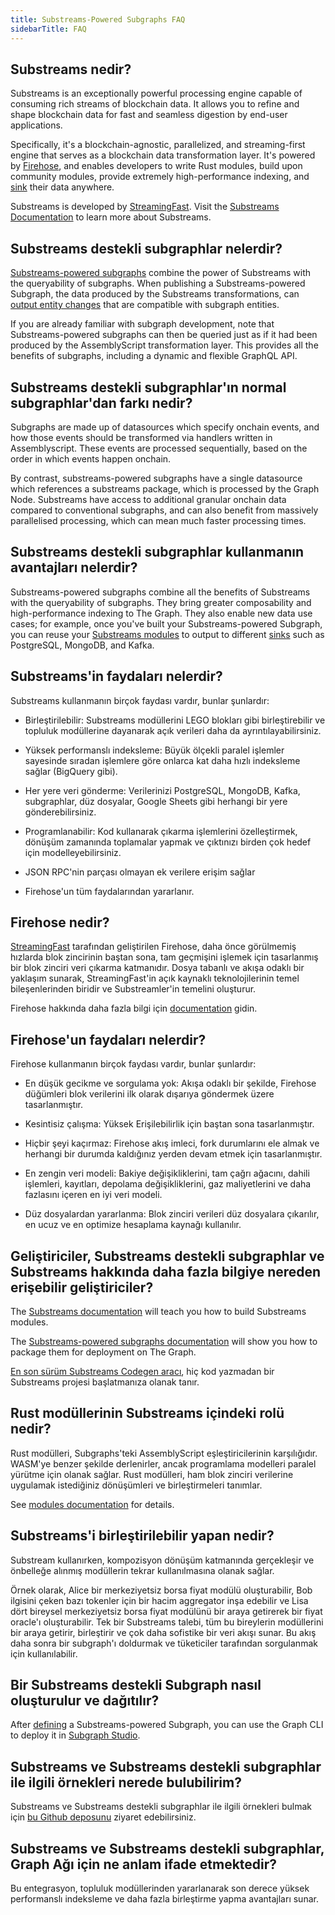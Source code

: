 ```yaml
---
title: Substreams-Powered Subgraphs FAQ
sidebarTitle: FAQ
---
```


## Substreams nedir?

Substreams is an exceptionally powerful processing engine capable of consuming rich streams of blockchain data. It allows you to refine and shape blockchain data for fast and seamless digestion by end-user applications.

Specifically, it's a blockchain-agnostic, parallelized, and streaming-first engine that serves as a blockchain data transformation layer. It's powered by [Firehose](https://firehose.streamingfast.io/), and enables developers to write Rust modules, build upon community modules, provide extremely high-performance indexing, and [sink](/substreams/developing/sinks/) their data anywhere.

Substreams is developed by [StreamingFast](https://www.streamingfast.io/). Visit the [Substreams Documentation](/substreams/introduction/) to learn more about Substreams.

## Substreams destekli subgraphlar nelerdir?

[Substreams-powered subgraphs](/sps/introduction/) combine the power of Substreams with the queryability of subgraphs. When publishing a Substreams-powered Subgraph, the data produced by the Substreams transformations, can [output entity changes](https://github.com/streamingfast/substreams-sink-entity-changes/blob/develop/substreams-entity-change/src/tables.rs) that are compatible with subgraph entities.

If you are already familiar with subgraph development, note that Substreams-powered subgraphs can then be queried just as if it had been produced by the AssemblyScript transformation layer. This provides all the benefits of subgraphs, including a dynamic and flexible GraphQL API.

## Substreams destekli subgraphlar'ın normal subgraphlar'dan farkı nedir?

Subgraphs are made up of datasources which specify onchain events, and how those events should be transformed via handlers written in Assemblyscript. These events are processed sequentially, based on the order in which events happen onchain.

By contrast, substreams-powered subgraphs have a single datasource which references a substreams package, which is processed by the Graph Node. Substreams have access to additional granular onchain data compared to conventional subgraphs, and can also benefit from massively parallelised processing, which can mean much faster processing times.

## Substreams destekli subgraphlar kullanmanın avantajları nelerdir?

Substreams-powered subgraphs combine all the benefits of Substreams with the queryability of subgraphs. They bring greater composability and high-performance indexing to The Graph. They also enable new data use cases; for example, once you've built your Substreams-powered Subgraph, you can reuse your [Substreams modules](https://docs.substreams.dev/reference-material/substreams-components/modules#modules) to output to different [sinks](https://substreams.streamingfast.io/reference-and-specs/manifests#sink) such as PostgreSQL, MongoDB, and Kafka.

## Substreams'in faydaları nelerdir?

Substreams kullanmanın birçok faydası vardır, bunlar şunlardır:

- Birleştirilebilir: Substreams modüllerini LEGO blokları gibi birleştirebilir ve topluluk modüllerine dayanarak açık verileri daha da ayrıntılayabilirsiniz.

- Yüksek performanslı indeksleme: Büyük ölçekli paralel işlemler sayesinde sıradan işlemlere göre onlarca kat daha hızlı indeksleme sağlar (BigQuery gibi).

- Her yere veri gönderme: Verilerinizi PostgreSQL, MongoDB, Kafka, subgraphlar, düz dosyalar, Google Sheets gibi herhangi bir yere gönderebilirsiniz.

- Programlanabilir: Kod kullanarak çıkarma işlemlerini özelleştirmek, dönüşüm zamanında toplamalar yapmak ve çıktınızı birden çok hedef için modelleyebilirsiniz.

- JSON RPC'nin parçası olmayan ek verilere erişim sağlar

- Firehose'un tüm faydalarından yararlanır.

## Firehose nedir?

[StreamingFast](https://www.streamingfast.io/) tarafından geliştirilen Firehose, daha önce görülmemiş hızlarda blok zincirinin baştan sona, tam geçmişini işlemek için tasarlanmış bir blok zinciri veri çıkarma katmanıdır. Dosya tabanlı ve akışa odaklı bir yaklaşım sunarak, StreamingFast'in açık kaynaklı teknolojilerinin temel bileşenlerinden biridir ve Substreamler'in temelini oluşturur.

Firehose hakkında daha fazla bilgi için [documentation](https://firehose.streamingfast.io/) gidin.

## Firehose'un faydaları nelerdir?

Firehose kullanmanın birçok faydası vardır, bunlar şunlardır:

- En düşük gecikme ve sorgulama yok: Akışa odaklı bir şekilde, Firehose düğümleri blok verilerini ilk olarak dışarıya göndermek üzere tasarlanmıştır.

- Kesintisiz çalışma: Yüksek Erişilebilirlik için baştan sona tasarlanmıştır.

- Hiçbir şeyi kaçırmaz: Firehose akış imleci, fork durumlarını ele almak ve herhangi bir durumda kaldığınız yerden devam etmek için tasarlanmıştır.

- En zengin veri modeli: Bakiye değişikliklerini, tam çağrı ağacını, dahili işlemleri, kayıtları, depolama değişikliklerini, gaz maliyetlerini ve daha fazlasını içeren en iyi veri modeli.

- Düz dosyalardan yararlanma: Blok zinciri verileri düz dosyalara çıkarılır, en ucuz ve en optimize hesaplama kaynağı kullanılır.

## Geliştiriciler, Substreams destekli subgraphlar ve Substreams hakkında daha fazla bilgiye nereden erişebilir geliştiriciler?

The [Substreams documentation](/substreams/introduction/) will teach you how to build Substreams modules.

The [Substreams-powered subgraphs documentation](/sps/introduction/) will show you how to package them for deployment on The Graph.

[En son sürüm Substreams Codegen aracı](https://streamingfastio.medium.com/substreams-codegen-no-code-tool-to-bootstrap-your-project-a11efe0378c6), hiç kod yazmadan bir Substreams projesi başlatmanıza olanak tanır.

## Rust modüllerinin Substreams içindeki rolü nedir?

Rust modülleri, Subgraphs'teki AssemblyScript eşleştiricilerinin karşılığıdır. WASM'ye benzer şekilde derlenirler, ancak programlama modelleri paralel yürütme için olanak sağlar. Rust modülleri, ham blok zinciri verilerine uygulamak istediğiniz dönüşümleri ve birleştirmeleri tanımlar.

See [modules documentation](https://docs.substreams.dev/reference-material/substreams-components/modules#modules) for details.

## Substreams'i birleştirilebilir yapan nedir?

Substream kullanırken, kompozisyon dönüşüm katmanında gerçekleşir ve önbelleğe alınmış modüllerin tekrar kullanılmasına olanak sağlar.

Örnek olarak, Alice bir merkeziyetsiz borsa fiyat modülü oluşturabilir, Bob ilgisini çeken bazı tokenler için bir hacim aggregator inşa edebilir ve Lisa dört bireysel merkeziyetsiz borsa fiyat modülünü bir araya getirerek bir fiyat oracle'ı oluşturabilir. Tek bir Substreams talebi, tüm bu bireylerin modüllerini bir araya getirir, birleştirir ve çok daha sofistike bir veri akışı sunar. Bu akış daha sonra bir subgraph'ı doldurmak ve tüketiciler tarafından sorgulanmak için kullanılabilir.

## Bir Substreams destekli Subgraph nasıl oluşturulur ve dağıtılır?

After [defining](/sps/introduction/) a Substreams-powered Subgraph, you can use the Graph CLI to deploy it in [Subgraph Studio](https://thegraph.com/studio/).

## Substreams ve Substreams destekli subgraphlar ile ilgili örnekleri nerede bulubilirim?

Substreams ve Substreams destekli subgraphlar ile ilgili örnekleri bulmak için [bu Github deposunu](https://github.com/pinax-network/awesome-substreams) ziyaret edebilirsiniz.

## Substreams ve Substreams destekli subgraphlar, Graph Ağı için ne anlam ifade etmektedir?

Bu entegrasyon, topluluk modüllerinden yararlanarak son derece yüksek performanslı indeksleme ve daha fazla birleştirme yapma avantajları sunar.
